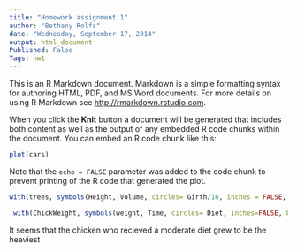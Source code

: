 ```yaml
---
title: "Homework assignment 1"
author: "Bethany Rolfs"
date: "Wednesday, September 17, 2014"
output: html_document
Published: False
Tags: hw1
---
```


This is an R Markdown document. Markdown is a simple formatting syntax for authoring HTML, PDF, and MS Word documents. For more details on using R Markdown see <http://rmarkdown.rstudio.com>.

When you click the **Knit** button a document will be generated that includes both content as well as the output of any embedded R code chunks within the document. You can embed an R code chunk like this:



```r
plot(cars)
```

Note that the `echo = FALSE` parameter was added to the code chunk to prevent printing of the R code that generated the plot.

```r
with(trees, symbols(Height, Volume, circles= Girth/16, inches = FALSE, bg= "deeppink", fg= "gray30"))
```
 
```r
 with(ChickWeight, symbols(weight, Time, circles= Diet, inches=FALSE, bg= "blue", fg= "gray30"))
```


 It seems that the chicken who recieved a moderate diet grew to be the heaviest